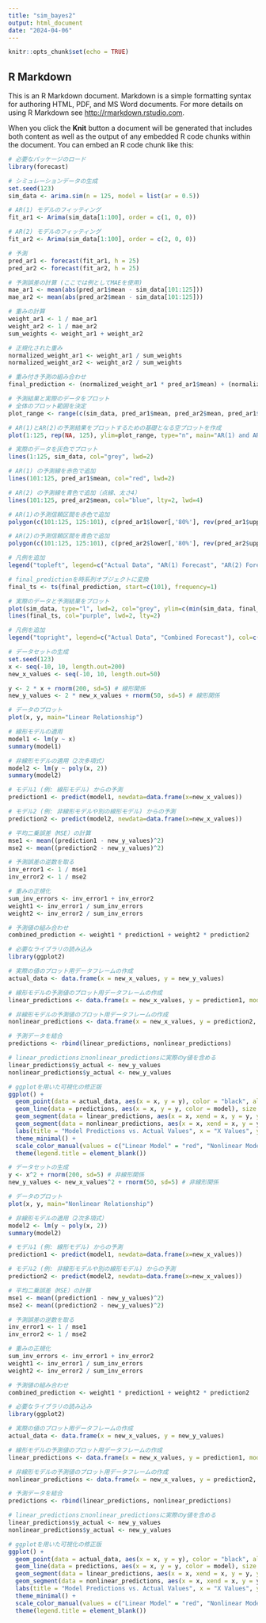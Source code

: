 ```yaml
---
title: "sim_bayes2"
output: html_document
date: "2024-04-06"
---
```


```r
knitr::opts_chunk$set(echo = TRUE)
```

## R Markdown

This is an R Markdown document. Markdown is a simple formatting syntax for authoring HTML, PDF, and MS Word documents. For more details on using R Markdown see <http://rmarkdown.rstudio.com>.

When you click the **Knit** button a document will be generated that includes both content as well as the output of any embedded R code chunks within the document. You can embed an R code chunk like this:

```r
# 必要なパッケージのロード
library(forecast)

# シミュレーションデータの生成
set.seed(123)
sim_data <- arima.sim(n = 125, model = list(ar = 0.5))

# AR(1) モデルのフィッティング
fit_ar1 <- Arima(sim_data[1:100], order = c(1, 0, 0))

# AR(2) モデルのフィッティング
fit_ar2 <- Arima(sim_data[1:100], order = c(2, 0, 0))

# 予測
pred_ar1 <- forecast(fit_ar1, h = 25)
pred_ar2 <- forecast(fit_ar2, h = 25)

# 予測誤差の計算 (ここでは例としてMAEを使用)
mae_ar1 <- mean(abs(pred_ar1$mean - sim_data[101:125]))
mae_ar2 <- mean(abs(pred_ar2$mean - sim_data[101:125]))

# 重みの計算
weight_ar1 <- 1 / mae_ar1
weight_ar2 <- 1 / mae_ar2
sum_weights <- weight_ar1 + weight_ar2

# 正規化された重み
normalized_weight_ar1 <- weight_ar1 / sum_weights
normalized_weight_ar2 <- weight_ar2 / sum_weights

# 重み付き予測の組み合わせ
final_prediction <- (normalized_weight_ar1 * pred_ar1$mean) + (normalized_weight_ar2 * pred_ar2$mean)

# 予測結果と実際のデータをプロット
# 全体のプロット範囲を決定
plot_range <- range(c(sim_data, pred_ar1$mean, pred_ar2$mean, pred_ar1$lower, pred_ar1$upper, pred_ar2$lower, pred_ar2$upper))

# AR(1)とAR(2)の予測結果をプロットするための基礎となる空プロットを作成
plot(1:125, rep(NA, 125), ylim=plot_range, type="n", main="AR(1) and AR(2) Forecasts with Actual Data", ylab="Value", xlab="Time")

# 実際のデータを灰色でプロット
lines(1:125, sim_data, col="grey", lwd=2)

# AR(1) の予測線を赤色で追加
lines(101:125, pred_ar1$mean, col="red", lwd=2)

# AR(2) の予測線を青色で追加（点線、太さ4）
lines(101:125, pred_ar2$mean, col="blue", lty=2, lwd=4)

# AR(1)の予測信頼区間を赤色で追加
polygon(c(101:125, 125:101), c(pred_ar1$lower[,'80%'], rev(pred_ar1$upper[,'80%'])), col=adjustcolor("red", alpha.f=0.2), border=NA)

# AR(2)の予測信頼区間を青色で追加
polygon(c(101:125, 125:101), c(pred_ar2$lower[,'80%'], rev(pred_ar2$upper[,'80%'])), col=adjustcolor("blue", alpha.f=0.2), border=NA)

# 凡例を追加
legend("topleft", legend=c("Actual Data", "AR(1) Forecast", "AR(2) Forecast", "AR(1) 80% CI", "AR(2) 80% CI"), col=c("grey", "red", "blue", NA, NA), lty=c(1, 1, 2, NA, NA), lwd=c(2, 2, 4, NA, NA), fill=c(NA, NA, NA, adjustcolor("red", alpha.f=0.2), adjustcolor("blue", alpha.f=0.2)))

# final_predictionを時系列オブジェクトに変換
final_ts <- ts(final_prediction, start=c(101), frequency=1)

# 実際のデータと予測結果をプロット
plot(sim_data, type="l", lwd=2, col="grey", ylim=c(min(sim_data, final_prediction), max(sim_data, final_prediction)), ylab="Value", main="Actual Data and Combined Forecast")
lines(final_ts, col="purple", lwd=2, lty=2)

# 凡例を追加
legend("topright", legend=c("Actual Data", "Combined Forecast"), col=c("grey", "purple"), lty=1:2, lwd=2)
```

```r
# データセットの生成
set.seed(123)
x <- seq(-10, 10, length.out=200)
new_x_values <- seq(-10, 10, length.out=50)

y <- 2 * x + rnorm(200, sd=5) # 線形関係
new_y_values <- 2 * new_x_values + rnorm(50, sd=5) # 線形関係

# データのプロット
plot(x, y, main="Linear Relationship")

# 線形モデルの適用
model1 <- lm(y ~ x)
summary(model1)

# 非線形モデルの適用（2次多項式）
model2 <- lm(y ~ poly(x, 2))
summary(model2)

# モデル1 (例: 線形モデル) からの予測
prediction1 <- predict(model1, newdata=data.frame(x=new_x_values))

# モデル2 (例: 非線形モデルや別の線形モデル) からの予測
prediction2 <- predict(model2, newdata=data.frame(x=new_x_values))

# 平均二乗誤差（MSE）の計算
mse1 <- mean((prediction1 - new_y_values)^2)
mse2 <- mean((prediction2 - new_y_values)^2)

# 予測誤差の逆数を取る
inv_error1 <- 1 / mse1
inv_error2 <- 1 / mse2

# 重みの正規化
sum_inv_errors <- inv_error1 + inv_error2
weight1 <- inv_error1 / sum_inv_errors
weight2 <- inv_error2 / sum_inv_errors

# 予測値の組み合わせ
combined_prediction <- weight1 * prediction1 + weight2 * prediction2

# 必要なライブラリの読み込み
library(ggplot2)

# 実際の値のプロット用データフレームの作成
actual_data <- data.frame(x = new_x_values, y = new_y_values)

# 線形モデルの予測値のプロット用データフレームの作成
linear_predictions <- data.frame(x = new_x_values, y = prediction1, model = "Linear Model")

# 非線形モデルの予測値のプロット用データフレームの作成
nonlinear_predictions <- data.frame(x = new_x_values, y = prediction2, model = "Nonlinear Model")

# 予測データを結合
predictions <- rbind(linear_predictions, nonlinear_predictions)

# linear_predictionsとnonlinear_predictionsに実際のy値を含める
linear_predictions$y_actual <- new_y_values
nonlinear_predictions$y_actual <- new_y_values

# ggplotを用いた可視化の修正版
ggplot() +
  geom_point(data = actual_data, aes(x = x, y = y), color = "black", alpha = 0.5, size = 2) +
  geom_line(data = predictions, aes(x = x, y = y, color = model), size = 1) +
  geom_segment(data = linear_predictions, aes(x = x, xend = x, y = y, yend = y_actual), col = "red", alpha = 0.5) +
  geom_segment(data = nonlinear_predictions, aes(x = x, xend = x, y = y, yend = y_actual), col = "blue", alpha = 0.5) +
  labs(title = "Model Predictions vs. Actual Values", x = "X Values", y = "Y Values") +
  theme_minimal() +
  scale_color_manual(values = c("Linear Model" = "red", "Nonlinear Model" = "blue")) +
  theme(legend.title = element_blank())
```

```r
# データセットの生成
y <- x^2 + rnorm(200, sd=5) # 非線形関係
new_y_values <- new_x_values^2 + rnorm(50, sd=5) # 非線形関係

# データのプロット
plot(x, y, main="Nonlinear Relationship")

# 非線形モデルの適用（2次多項式）
model2 <- lm(y ~ poly(x, 2))
summary(model2)

# モデル1 (例: 線形モデル) からの予測
prediction1 <- predict(model1, newdata=data.frame(x=new_x_values))

# モデル2 (例: 非線形モデルや別の線形モデル) からの予測
prediction2 <- predict(model2, newdata=data.frame(x=new_x_values))

# 平均二乗誤差（MSE）の計算
mse1 <- mean((prediction1 - new_y_values)^2)
mse2 <- mean((prediction2 - new_y_values)^2)

# 予測誤差の逆数を取る
inv_error1 <- 1 / mse1
inv_error2 <- 1 / mse2

# 重みの正規化
sum_inv_errors <- inv_error1 + inv_error2
weight1 <- inv_error1 / sum_inv_errors
weight2 <- inv_error2 / sum_inv_errors

# 予測値の組み合わせ
combined_prediction <- weight1 * prediction1 + weight2 * prediction2

# 必要なライブラリの読み込み
library(ggplot2)

# 実際の値のプロット用データフレームの作成
actual_data <- data.frame(x = new_x_values, y = new_y_values)

# 線形モデルの予測値のプロット用データフレームの作成
linear_predictions <- data.frame(x = new_x_values, y = prediction1, model = "Linear Model")

# 非線形モデルの予測値のプロット用データフレームの作成
nonlinear_predictions <- data.frame(x = new_x_values, y = prediction2, model = "Nonlinear Model")

# 予測データを結合
predictions <- rbind(linear_predictions, nonlinear_predictions)

# linear_predictionsとnonlinear_predictionsに実際のy値を含める
linear_predictions$y_actual <- new_y_values
nonlinear_predictions$y_actual <- new_y_values

# ggplotを用いた可視化の修正版
ggplot() +
  geom_point(data = actual_data, aes(x = x, y = y), color = "black", alpha = 0.5, size = 2) +
  geom_line(data = predictions, aes(x = x, y = y, color = model), size = 1) +
  geom_segment(data = linear_predictions, aes(x = x, xend = x, y = y, yend = y_actual), col = "red", alpha = 0.5) +
  geom_segment(data = nonlinear_predictions, aes(x = x, xend = x, y = y, yend = y_actual), col = "blue", alpha = 0.5) +
  labs(title = "Model Predictions vs. Actual Values", x = "X Values", y = "Y Values") +
  theme_minimal() +
  scale_color_manual(values = c("Linear Model" = "red", "Nonlinear Model" = "blue")) +
  theme(legend.title = element_blank())
```